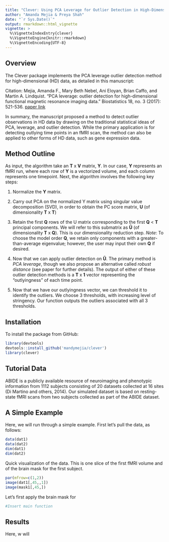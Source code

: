 ```yaml
---
title: "Clever: Using PCA Leverage for Outlier Detection in High-Dimensional Data"
author: "Amanda Mejia & Preya Shah"
date: "`r Sys.Date()`"
output: rmarkdown::html_vignette
vignette: >
  %\VignetteIndexEntry{clever}
  %\VignetteEngine{knitr::rmarkdown}
  %\VignetteEncoding{UTF-8}
---
```


## Overview

The Clever package implements the PCA leverage outlier detection method for high-dimensional (HD) data, as detailed in this manuscript:

Citation: Mejia, Amanda F., Mary Beth Nebel, Ani Eloyan, Brian Caffo, and Martin A. Lindquist. "PCA leverage: outlier detection for high-dimensional functional magnetic resonance imaging data." Biostatistics 18, no. 3 (2017): 521-536. [paper link](https://academic.oup.com/biostatistics/article/18/3/521/3056185)

In summary, the manuscript proposed a method to detect outlier observations in HD data by drawing on the traditional statistical ideas of PCA, leverage, and outlier detection. While the primary application is for detecting outlying time points in an fMRI scan, the method can also be applied to other forms of HD data, such as gene expression data.



## Method Outline

As input, the algorithm take an __T__ x __V__ matrix, __Y__. In our case, __Y__ represents an fMRI run, where each row of __Y__ is a vectorized volume, and each column represents one timepoint. Next, the algorithm involves the following key steps: 


1. Normalize the __Y__ matrix.

2. Carry out PCA on the normalized Y matrix using singular value decomposition (SVD), in order to obtain the PC score matrix, __U__ (of dimensionality __T__ x __T__)     

3. Retain the first __Q__ rows of the U matrix corresponding to the first __Q__ < __T__ principal components.  We will refer to this submatrix as __Ũ__ (of dimensionality __T__ x __Q__). This is our dimensionality reduction step. _Note_: To choose the model order __Q__, we retain only components with a greater-than-average eigenvalue; however, the user may input their own __Q__ if desired.


4. Now that we can apply outlier detection on __Ũ__. The primary method is _PCA leverage_, though we also propose an alternative called _robust distance_ (see paper for further details). The output of either of these outlier detection methods is a __T__ x __1__ vector representing the "outlyingness" of each time point.  

5. Now that we have our outlyingness vector, we can threshold it to identify the outliers. We choose 3 thresholds, with increasing level of stringency. Our function outputs the outliers associated with all 3 thresholds.  


## Installation

To install the package from GitHub:

```r
library(devtools)
devtools::install_github('mandymejia/clever')
library(clever)
```


## Tutorial Data
ABIDE is a publicly available resource of neuroimaging and phenotypic information from 1112 subjects consisting of 20 datasets collected at 16 sites (Di Martino and others, 2014). Our simulated dataset is based on resting-state fMRI scans from two subjects collected as part of the ABIDE dataset. 
 

## A Simple Example

Here, we will run through a simple example. First let's pull the data, as follows:

```r
data(dat1)
data(dat2)
dim(dat1)
dim(dat2)
```

Quick visualization of the data.  This is one slice of the first fMRI volume and of the brain mask for the first subject.

```r
par(mfrow=c(1,2))
image(dat1[,45,,1])
image(mask1[,45,])
```



Let's first apply the brain mask for 


```r
#Insert main function
```


## Results

Here, w will 

